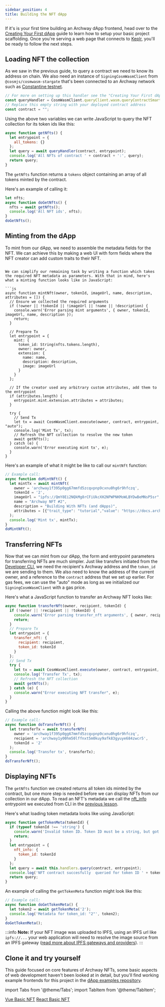 ```yaml
---
sidebar_position: 4
title: Building the NFT dApp
---
```


If it's is your first time building an Archway dApp frontend, head over to the [Creating Your First dApp](../my-first-dapp/dapp.mdx) guide to learn how to setup your basic project scaffolding. Once you're serving a web page that connects to [Keplr](https://wallet.keplr.app/), you'll be ready to follow the next steps.

## Loading NFT the collection

As we saw in the previous guide, to query a contract we need to know its address on chain. We also need an instance of `SigningCosmWasmClient` from `@cosmjs/cosmwasm-stargate` that's been connected to an Archway network such as [Constantine testnet](https://rpc.constantine-1.archway.tech/).
```js
// For more on setting up this handler see the "Creating Your First dApp" guide (linked to above):
const queryHandler = CosmWasmClient.queryClient.wasm.queryContractSmart;
// Replace this empty string with your deployed contract address
const contract = "";
```

Using the above two variables we can write JavaScript to query the NFT collection for its token ids like this:

```js
async function getNfts() {
  let entrypoint = {
    all_tokens: {}
  };
  let query = await queryHandler(contract, entrypoint);
  console.log('All NFTs of contract ' + contract + ':', query);
  return query;
}
```

The `getNfts` function returns a `tokens` object containing an array of all tokens minted by the contract. 

Here's an example of calling it:

```js
let nfts;
async function doGetNfts() {
  nfts = await getNfts();
  console.log('All NFT ids', nfts);
}
doGetNfts();
```

## Minting from the dApp

To mint from our dApp, we need to assemble the metadata fields for the NFT. We can achieve this by making a web UI with form fields where the NFT creator can add custom traits to their NFT.
```

We can simplify our remaining task by writing a function which takes the required NFT metadata as parameters. With that in mind, here's what a minting function looks like in JavaScript:

```js
async function mintNft(owner, tokenId, imageUrl, name, description, attributes = []) {
  // Ensure we collected the required arguments
  if (!owner || !tokenId || !imageUrl || !name || !description) {
    console.warn('Error parsing mint arguments', { owner, tokenId, imageUrl, name, description });
    return;
  }

  // Prepare Tx
  let entrypoint = {
    mint: {
      token_id: String(nfts.tokens.length),
      owner: owner,
      extension: {
        name: name,
        description: description,
        image: imageUrl
      }
    }
  };

  // If the creator used any arbitrary custom attributes, add them to the entrypoint
  if (attributes.length) {
    entrypoint.mint.extension.attributes = attributes;
  }

  try {
    // Send Tx
    let tx = await CosmWasmClient.execute(owner, contract, entrypoint, "auto");
    console.log('Mint Tx', tx);
    // Refresh the NFT collection to resolve the new token
    await getNfts();
  } catch (e) {
    console.warn('Error executing mint tx', e);
  }
}
```

Here's an example of what it might be like to call our `mintNft` function:

```js
// Example call:
async function doMintNft() {
  let mintTx = await mintNft(
    owner = 'archway1f395p0gg67mmfd5zcqvpnp9cxnu0hg6r9hfczq', 
    tokenId = '2', 
    imageUrl = "ipfs://QmY8Ei2NQkMg8rCFiUkcXH2NPWPNKMoWLBYDwBeMNsP5sr", 
    name = "Archway NFT #2", 
    description = "Building With NFTs (and dApps)", 
    attributes = [{"trait_type": "tutorial","value": "https://docs.archway.io/docs/create/guides/nft-project/deploy"}]
  );
  console.log('Mint tx', mintTx);
}
doMintNft();
```

## Transferring NFTs 

Now that we can mint from our dApp, the form and entrypoint parameters for transferring NFTs are much simpler. Just like transfers initiated from the [Developer CLI](https://www.npmjs.com/package/@archwayhq/cli), we need the recipient's Archway address and the `token_id` we are sending to them. We also need to know the address of the current owner, and a reference to the `contract` address that we set up earlier. For gas fees, we can use the "auto" mode as long as we initialized our `SigningCosmWasmClient` with a gas price.

Here's what a JavaScript function to transfer an Archway NFT looks like:

```js
async function transferNft(owner, recipient, tokenId) {
  if (!owner || !recipient || !tokenId) {
    console.warn('Error parsing transfer_nft arguments', { owner, recipient, tokenId});
    return;
  }
  // Prepare Tx
  let entrypoint = {
    transfer_nft: {
      recipient: recipient,
      token_id: tokenId
    }
  };
  // Send Tx
  try {
    let tx = await CosmWasmClient.execute(owner, contract, entrypoint, "auto");
    console.log('Transfer Tx', tx);
    // Refresh the NFT collection
    await getNfts();
  } catch (e) {
    console.warn("Error executing NFT transfer", e);
  }
}
```

Calling the above function might look like this:

```js
// Example call:
async function doTransferNft() {
  let transferTx = await transferNft(
    owner = 'archway1f395p0gg67mmfd5zcqvpnp9cxnu0hg6r9hfczq', 
    recipient = 'archway1y00hm50lffnxt5m0kuy9afk83gyuye684zwcr5', 
    tokenId = '2'
  );
  console.log('Transfer tx', transferTx);
}
doTransferNft();
```

## Displaying NFTs

The `getNfts` function we created returns all token ids minted by the contract, but one more step is needed before we can display NFTs from our collection in our dApp. To read an NFT's metadata we call the [nft_info](https://github.com/CosmWasm/cw-nfts/blob/v0.9.3/contracts/cw721-base/src/query.rs#L33-L39) entrypoint we executed from CLI in the [previous lesson](./interact.md).

Here's what loading token metadata looks like using JavaScript:

```js
async function getTokenMeta(tokenId) {
  if (typeof tokenId !== 'string') {
    console.warn('Invalid token ID. Token ID must be a string, but got ' + typeof tokenId);
    return;
  }
  let entrypoint = {
    nft_info: {
      token_id: tokenId
    }
  };
  let query = await this.handlers.query(contract, entrypoint);
  console.log('NFT contract succesfully  queried for token ID ' + tokenId, query);
  return query;
}
```

An example of calling the `getTokenMeta` function might look like this:
```js
// Example call:
async function doGetTokenMeta() {
  let token2 = await getTokenMeta('2');
  console.log('Metadata for token_id: "2"', token2);
}
doGetTokenMeta();
```

:::info
**Note:** If your NFT image was uploaded to IPFS, using an IPFS url like `ipfs://...` your web application will need to resolve the image source from an IPFS gateway ([read more about IPFS gateways and providers](https://docs.ipfs.io/concepts/ipfs-gateway/)).
:::

## Clone it and try yourself

This guide focused on core features of Archway NFTs, some basic aspects of web development haven't been looked at in detail, but you'll find working example frontends for this project in the [dApp examples repository](https://github.com/archway-network/dApp-examples).

import Tabs from '@theme/Tabs';
import TabItem from '@theme/TabItem';

<Tabs>
  <TabItem value="vue" label="Vue.js" default>
    <a href="https://github.com/archway-network/dApp-examples/tree/main/vuejs/nft-basic" target="_blank">Vue Basic NFT</a>
  </TabItem>
  <TabItem value="react" label="React">
    <a href="https://github.com/archway-network/dApp-examples/tree/main/react/nft-basic" target="_blank">React Basic NFT</a>
  </TabItem>
</Tabs>